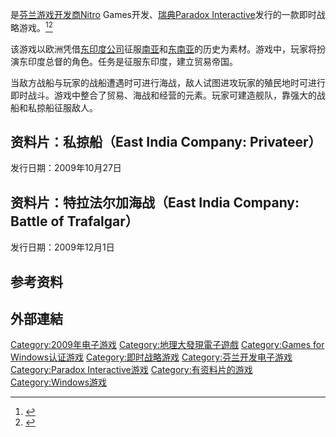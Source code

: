 {{Otheruses|東印度公司}}
{{Infobox VG
|title = 东印度公司
|image = 
|english = ''East India Company''
|developer = Nitro Games<ref>{{cite news|title=East India Company Sets Sail|url=http://www.paradoxplaza.com/index.php?option=com_content&task=view&id=571|publisher=Paradox Interactive|date=2009-07-31|accessdate=2009-07-31|deadurl=yes|archiveurl=https://web.archive.org/web/20110611234644/http://www.paradoxplaza.com/index.php?option=com_content&task=view&id=571|archivedate=2011-06-11}}</ref>
|publisher = [[Paradox_Interactive|Paradox Interactive]]<ref name="Ref_2009a">{{cite web|url=http://pc.ign.com/articles/964/964819p1.html|title=East India Company Announced|date=March 20, 2009|publisher=IGN|accessdate=2009-03-21|archive-date=2009-03-24|archive-url=https://web.archive.org/web/20090324013114/http://pc.ign.com/articles/964/964819p1.html|dead-url=no}}</ref>
|designer = Kim Soares（首席设计师）
|engine = 
|released = {{vgrelease|NA|2009年7月31日<ref name="releasedate">{{cite web|url=http://pc.ign.com/articles/100/1005890p1.html|title=East India Company Prepares for Voyage|date=July 21, 2009|publisher=IGN|accessdate=2009-07-22|archive-date=2009-07-31|archive-url=https://web.archive.org/web/20090731012604/http://pc.ign.com/articles/100/1005890p1.html|dead-url=no}}</ref>|EU|2009年8月14日<ref name="releasedate"/>}}  
|genre = [[即时战略|即时战略]]
|modes = [[单人游戏|单人游戏]]、[[多人游戏|多人游戏]]
|platforms = [[Microsoft_Windows|Microsoft Windows]]
}}
{{vgname|东印度公司|en=East India Company|cn=东印度公司}}是[[芬兰|芬兰]][[游戏开发商|游戏开发商]]Nitro Games开发、[[瑞典|瑞典]][[Paradox_Interactive|Paradox Interactive]]发行的一款即时战略游戏。<ref name=prEIC>{{Cite web| title = EIC press release| url = http://www.eic-game.com/content/press/20032009_paradox.html| accessdate = 2009-03-20| archive-date = 2012-02-13| archive-url = https://web.archive.org/web/20120213102445/http://www.eic-game.com/content/press/20032009_paradox.html| dead-url = yes}}</ref><ref name=prP>{{Cite web| title = Paradox Interactive press release| url = http://www.paradoxplaza.com//index.php?option=com_content&task=view&id=505&Itemid=129| accessdate = 2009-03-20| deadurl = yes| archiveurl = https://web.archive.org/web/20090327200953/http://www.paradoxplaza.com/index.php?option=com_content&task=view&id=505&Itemid=129| archivedate = 2009-03-27}}</ref>

该游戏以欧洲凭借[[东印度公司|东印度公司]]征服[[南亚|南亚]]和[[东南亚|东南亚]]的历史为素材。游戏中，玩家将扮演东印度总督的角色。任务是征服东印度，建立贸易帝国。

当敌方战船与玩家的战船遭遇时可进行海战，敌人试图进攻玩家的殖民地时可进行即时战斗。游戏中整合了贸易、海战和经营的元素。玩家可建造舰队，靠强大的战船和私掠船征服敌人。

== 资料片：私掠船（East India Company: Privateer） ==
发行日期：2009年10月27日

== 资料片：特拉法尔加海战（East India Company: Battle of Trafalgar） ==
发行日期：2009年12月1日

==参考资料==
{{Reflist}}

== 外部連結 ==

{{Paradox Interactive電子遊戲}}
{{DEFAULTSORT:East India Company}}

[[Category:2009年电子游戏|Category:2009年电子游戏]]
[[Category:地理大發現電子遊戲|Category:地理大發現電子遊戲]]
[[Category:Games_for_Windows认证游戏|Category:Games for Windows认证游戏]]
[[Category:即时战略游戏|Category:即时战略游戏]]
[[Category:芬兰开发电子游戏|Category:芬兰开发电子游戏]]
[[Category:Paradox_Interactive游戏|Category:Paradox Interactive游戏]]
[[Category:有资料片的游戏|Category:有资料片的游戏]]
[[Category:Windows游戏|Category:Windows游戏]]